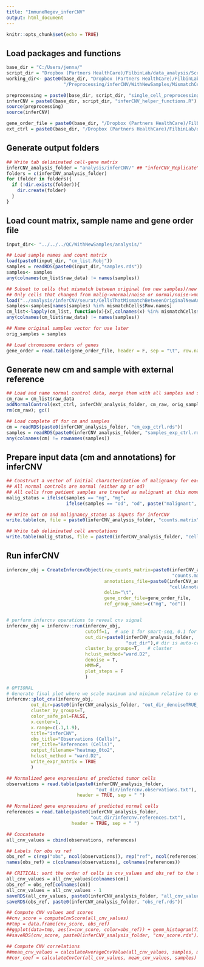 ---
title: "ImmuneRegev_inferCNV"
output: html_document
---

```{r load_packages}
knitr::opts_chunk$set(echo = TRUE)
```

## Load packages and functions 
```{r}
base_dir = "C:/Users/jenna/"
script_dir = "Dropbox (Partners HealthCare)/FilbinLab/data_analysis/Scripts/"
working_dir<- paste0(base_dir, "Dropbox (Partners HealthCare)/FilbinLab/data_analysis/Projects/Immune",
                     "/Preprocessing/inferCNV/WithNewSamples/MismatchCells")

preprocessing = paste0(base_dir, script_dir, "single_cell_preprocessing_helper_functions.R")
inferCNV = paste0(base_dir, script_dir, "inferCNV_helper_functions.R")
source(preprocessing)
source(inferCNV)

gene_order_file = paste0(base_dir, "/Dropbox (Partners HealthCare)/FilbinLab/data_analysis/genome/gencode_v19_gene_pos.txt")
ext_ctrl = paste0(base_dir, "/Dropbox (Partners HealthCare)/FilbinLab/data_analysis/ctrl_data/")
```

## Generate output folders 
```{r}
## Write tab deliminated cell-gene matrix
inferCNV_analysis_folder = "analysis/inferCNV/" ## "inferCNV_Replicate" or "inferCNV"
folders = c(inferCNV_analysis_folder)
for (folder in folders){
  if (!dir.exists(folder)){
    dir.create(folder)
  }
}
```



## Load count matrix, sample name and gene order file
```{r read-data}
input_dir<- "../../../QC/WithNewSamples/analysis/"

## Load sample names and count matrix
load(paste0(input_dir, "cm_list.Robj"))
samples = readRDS(paste0(input_dir,"samples.rds"))
samples<- samples
any(colnames(cm_list$raw_data) != names(samples))

## Subset to cells that mismatch between original (no new samples)/new analysis (with new)
## Only cells that changed from malig->normal/noise or normal/noise->malig
load("../analysis/inferCNV/seurat/CellsThatMismatchBetweenOriginalNewAnalysis.Robj")
samples<-samples[names(samples) %in% mismatchCells$Row.names]
cm_list<-lapply(cm_list, function(x){x[,colnames(x) %in% mismatchCells$Row.names]})
any(colnames(cm_list$raw_data) != names(samples))

## Name original samples vector for use later
orig_samples = samples

## Load chromosome orders of genes 
gene_order = read.table(gene_order_file, header = F, sep = "\t", row.names = 1)
```

## Generate new cm and sample with external reference 
```{r add_ext_ctrl}
## Load and name normal control data, merge them with all samples and save the complete df
cm_raw = cm_list$raw_data
addNormalControl(ext_ctrl, inferCNV_analysis_folder, cm_raw, orig_samples)
rm(cm_raw); gc()

## Load complete df for cm and samples
cm = readRDS(paste0(inferCNV_analysis_folder, "cm_exp_ctrl.rds"))
samples = readRDS(paste0(inferCNV_analysis_folder, "samples_exp_ctrl.rds"))
any(colnames(cm) != rownames(samples))
```

## Prepare input data (cm and annotations) for inferCNV
```{r prepare_input_data_for_inferCNV}
## Construct a vector of initial characterization of malignancy for each cell
## All normal controls are normal (either mg or od)
## All cells from patient samples are treated as malignant at this moment 
malig_status = ifelse(samples == "mg", "mg", 
                      ifelse(samples == "od", "od", paste("malignant", samples, sep="_")))

## Write out cm and malignancy_status as inputs for inferCNV
write.table(cm, file = paste0(inferCNV_analysis_folder, "counts.matrix"), sep = "\t", quote = FALSE, row.names = TRUE, col.names = TRUE)

## Write tab deliminated cell annotations
write.table(malig_status, file = paste0(inferCNV_analysis_folder, "cellAnnotations.txt"), sep = "\t", quote = FALSE, row.names = TRUE, col.names = FALSE)
```



## Run inferCNV
```{r run_inferCNV}
infercnv_obj = CreateInfercnvObject(raw_counts_matrix=paste0(inferCNV_analysis_folder,
                                                             "counts.matrix"),
                                    annotations_file=paste0(inferCNV_analysis_folder,
                                                            "cellAnnotations.txt"),
                                    delim="\t",
                                    gene_order_file=gene_order_file,
                                    ref_group_names=c("mg", "od"))


# perform infercnv operations to reveal cnv signal
infercnv_obj = infercnv::run(infercnv_obj,
                             cutoff=1,  # use 1 for smart-seq, 0.1 for 10x-genomics
                             out_dir=paste0(inferCNV_analysis_folder, 
                                            "out_dir"),# dir is auto-created 
                             cluster_by_groups=T,   # cluster
                             hclust_method="ward.D2",
                             denoise = T,
                             HMM=F,
                             plot_steps = F
                             )

# OPTIONAL
# Generate final plot where we scale maximum and minimum relative to expression = 1.
infercnv::plot_cnv(infercnv_obj,
         out_dir=paste0(inferCNV_analysis_folder, "out_dir_denoiseTRUE_hmmFALSE"),
         cluster_by_groups=T,
         color_safe_pal=FALSE,
         x.center=1,
         x.range=c(.1,1.9),
         title="inferCNV",
         obs_title="Observations (Cells)",
         ref_title="References (Cells)",
         output_filename="heatmap_0to2",
         hclust_method = "ward.D2",
         write_expr_matrix = TRUE
         )
```


```{r combine_obs_ref_cnv_values}
## Normalized gene expressions of predicted tumor cells
observations = read.table(paste0(inferCNV_analysis_folder, 
                                 "out_dir/infercnv.observations.txt"), 
                          header = TRUE, sep = " ")

## Normalized gene expressions of predicted normal cells
references = read.table(paste0(inferCNV_analysis_folder, 
                               "out_dir/infercnv.references.txt"), 
                        header = TRUE, sep = " ")

## Concatenate
all_cnv_values = cbind(observations, references)

## Labels for obs vs ref
obs_ref = c(rep("obs", ncol(observations)), rep("ref", ncol(references)))
names(obs_ref) = c(colnames(observations), colnames(references))

## CRITICAL: sort the order of cells in cnv_values and obs_ref to the same as cm
all_cnv_values = all_cnv_values[colnames(cm)]
obs_ref = obs_ref[colnames(cm)]
all_cnv_values = all_cnv_values - 1
saveRDS(all_cnv_values, paste0(inferCNV_analysis_folder, "all_cnv_values.rds"))
saveRDS(obs_ref, paste0(inferCNV_analysis_folder, "obs_ref.rds"))

## Compute CNV values and scores 
##cnv_score = computeCnvScore(all_cnv_values)
##tmp = data.frame(cnv_score, obs_ref)
##ggplot(data=tmp, aes(x=cnv_score, color=obs_ref)) + geom_histogram(fill="white", alpha = 0.5, position = "identity", binwidth = 0.005) + xlim(0, 0.15)
##saveRDS(cnv_score, paste0(inferCNV_analysis_folder, "cnv_score.rds"))

## Compute CNV correlations 
##mean_cnv_values = calculateAverageCnvValue(all_cnv_values, samples, malig_status)
##cor_coef = calculateCnvCor(all_cnv_values, mean_cnv_values, samples)
```

